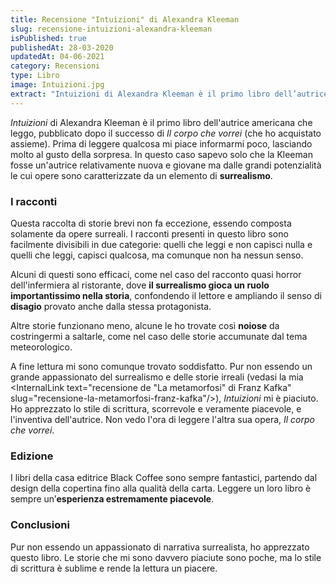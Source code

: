 ```yaml
---
title: Recensione "Intuizioni" di Alexandra Kleeman
slug: recensione-intuizioni-alexandra-kleeman
isPublished: true
publishedAt: 28-03-2020
updatedAt: 04-06-2021
category: Recensioni
type: Libro
image: Intuizioni.jpg
extract: "Intuizioni di Alexandra Kleeman è il primo libro dell’autrice americana che leggo, pubblicato dopo il successo di Il corpo che vorrei (che ho acquistato assieme). Prima di leggere qualcosa mi piace informarmi poco, lasciando molto al gusto della sorpresa. In questo caso sapevo solo che la Kleeman fosse un’autrice relativamente nuova e giovane ma dalle grandi potenzialità le cui opere sono caratterizzate da un elemento di surrealismo."
---
```


<Book slug="intuizioni" />

_Intuizioni_ di Alexandra Kleeman è il primo libro dell'autrice americana che leggo, pubblicato dopo il successo di _Il corpo che vorrei_ (che ho acquistato assieme). Prima di leggere qualcosa mi piace informarmi poco, lasciando molto al gusto della sorpresa. In questo caso sapevo solo che la Kleeman fosse un'autrice relativamente nuova e giovane ma dalle grandi potenzialità le cui opere sono caratterizzate da un elemento di **surrealismo**.

### I racconti

Questa raccolta di storie brevi non fa eccezione, essendo composta solamente da opere surreali. I racconti presenti in questo libro sono facilmente divisibili in due categorie: quelli che leggi e non capisci nulla e quelli che leggi, capisci qualcosa, ma comunque non ha nessun senso.

Alcuni di questi sono efficaci, come nel caso del racconto quasi horror dell'infermiera al ristorante, dove **il surrealismo gioca un ruolo importantissimo nella storia**, confondendo il lettore e ampliando il senso di **disagio** provato anche dalla stessa protagonista.

Altre storie funzionano meno, alcune le ho trovate così **noiose** da costringermi a saltarle, come nel caso delle storie accumunate dal tema meteorologico.

A fine lettura mi sono comunque trovato soddisfatto. Pur non essendo un grande appassionato del surrealismo e delle storie irreali (vedasi la mia <InternalLink text="recensione de "La metamorfosi" di Franz Kafka" slug="recensione-la-metamorfosi-franz-kafka"/>), _Intuizioni_ mi è piaciuto. Ho apprezzato lo stile di scrittura, scorrevole e veramente piacevole, e l'inventiva dell'autrice. Non vedo l'ora di leggere l'altra sua opera, _Il corpo che vorrei_.

### Edizione

I libri della casa editrice Black Coffee sono sempre fantastici, partendo dal design della copertina fino alla qualità della carta. Leggere un loro libro è sempre un’**esperienza estremamente piacevole**.

### Conclusioni

Pur non essendo un appassionato di narrativa surrealista, ho apprezzato questo libro. Le storie che mi sono davvero piaciute sono poche, ma lo stile di scrittura è sublime e rende la lettura un piacere.